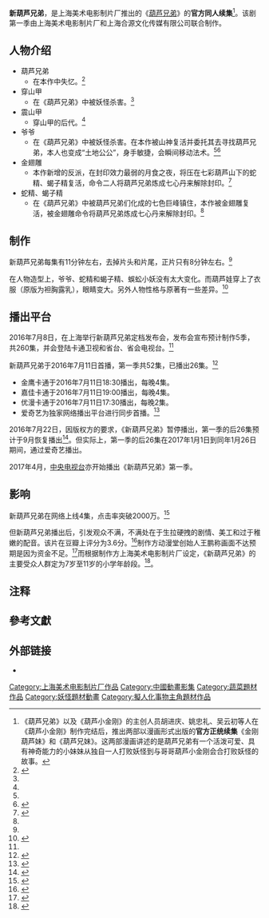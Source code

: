{{Infobox animanga/Headerofja
|標題= 新葫芦兄弟
|圖像=
|尺寸= 
|說明= 
|日文名稱= 
|英文名稱= 
|假名= 
|羅馬字=
|類型= 动作
}}
{{Infobox animanga/name
|official = 
|common =新葫芦兄弟
}}
{{Infobox animanga/TVAnime
|標題= 新葫芦兄弟
|導演=张立衍（第一季）
|系列構成= 
|劇本= 王垚，刘惠宣，彭慧，孙敦钊，葛荣华（第一季）
|人物原案= 
|人物設定= 张岱（第一季）
|機械設定= 
|音樂=曹飞
|音樂製作= 
|動畫製作= 
|製作= 
|代理發行= 
|其他代理發行=
|播放電視台= [[金鹰卡通|金鹰卡通]]、[[嘉佳卡通|嘉佳卡通]]、[[优漫卡通|优漫卡通]]等
|其他電視台= 
|播放開始= 2016年7月11日（第一季）
|播放結束= 2017年1月26日（第一季）
|網路= [[爱奇艺|爱奇艺]]
|話數= 原拟定260集，目前仅放送第一季52集
|其他= 
|版權= 
}}
{{Infobox animanga/Footerofja}}

'''新葫芦兄弟'''，是上海美术电影制片厂推出的《[[葫芦兄弟|葫芦兄弟]]》的'''官方同人续集'''<ref group="注">《葫芦兄弟》以及《葫芦小金刚》的主创人员胡进庆、姚忠礼、吴云初等人在《葫芦小金刚》制作完结后，推出两部以漫画形式出版的'''官方正统续集'''《金刚葫芦妹》和《葫芦兄妹》。这两部漫画讲述的是葫芦兄弟有一个活泼可爱、具有神奇能力的小妹妹从独自一人打败妖怪到与哥哥葫芦小金刚会合打败妖怪的故事。</ref>。该剧第一季由上海美术电影制片厂和上海合源文化传媒有限公司联合制作。

==人物介绍==
*葫芦兄弟
**在本作中失忆。<ref name=gmw>{{cite news|title=新葫芦兄弟开播 剧情太扯爷爷变土地爷葫芦娃失忆|url=http://news.gmw.cn/2016-07/13/content_20936001.htm|accessdate=2016-07-19|archive-date=2016-08-07|archive-url=https://web.archive.org/web/20160807044251/http://news.gmw.cn/2016-07/13/content_20936001.htm|dead-url=no}}</ref>
*穿山甲
**在《葫芦兄弟》中被妖怪杀害。<ref name=shm></ref>
*震山甲
**穿山甲的后代。<ref name=shm></ref>
*爷爷
**在《葫芦兄弟》中被妖怪杀害。在本作被山神复活并委托其去寻找葫芦兄弟，本人也变成“土地公公”，身手敏捷，会瞬间移动法术。<ref name=gmw></ref><ref name=shm>{{cite news|title=新葫芦兄弟开播 剧情太扯爷爷变土地爷葫芦娃失忆|url=http://news.shm.com.cn/2016-07/14/content_4500306.htm|accessdate=2016-07-19|archive-date=2016-08-18|archive-url=https://web.archive.org/web/20160818163847/http://news.shm.com.cn/2016-07/14/content_4500306.htm|dead-url=no}}</ref>
*金翅雕
**本作新增的反派，在封印效力最弱的月食之夜，将压在七彩葫芦山下的蛇精、蝎子精复活，命令二人将葫芦兄弟炼成七心丹来解除封印。<ref name=ent163>{{cite news|title=评：新《葫芦兄弟》缺的不是钱，是心|url=http://ent.163.com/16/0719/07/BSAQHESR00031GVS.html|accessdate=2016-07-19|archive-date=2016-08-14|archive-url=https://web.archive.org/web/20160814194430/http://ent.163.com/16/0719/07/BSAQHESR00031GVS.html|dead-url=no}}</ref>
*蛇精、蝎子精
**在《葫芦兄弟》中被葫芦兄弟们化成的七色巨峰镇住，本作被金翅雕复活，被金翅雕命令将葫芦兄弟炼成七心丹来解除封印。<ref name=ent163></ref>
==制作==
新葫芦兄弟每集有11分钟左右，去掉片头和片尾，正片只有8分钟左右。<ref name=chinadaily></ref>

在人物造型上，爷爷、蛇精和蝎子精、蜈蚣小妖没有太大变化。而葫芦娃穿上了衣服（原版为袒胸露乳），眼睛变大。另外人物性格与原著有一些差异。<ref name=chinadaily>{{cite news|title=新葫芦兄弟开播 剧情太扯爷爷变土地爷葫芦娃失忆|url=http://cnews.chinadaily.com.cn/2016-07/12/content_26061534.htm|access-date=2016-07-19|archive-url=https://web.archive.org/web/20160819124544/http://cnews.chinadaily.com.cn/2016-07/12/content_26061534.htm|archive-date=2016-08-19|dead-url=yes}}</ref>

==播出平台==
2016年7月8日，在上海举行新葫芦兄弟定档发布会，发布会宣布预计制作5季，共260集，并会登陆卡通卫视和省台、省会电视台。<ref name=gmw></ref>

新葫芦兄弟于2016年7月11日首播，第一季共52集，已播出26集。<ref>{{Cite web |url=http://ssd.zol.com.cn/593/5938812.html |title=13集扩容260集 新版葫芦娃你看过了吗？ |access-date=2016-07-19 |archive-date=2018-02-06 |archive-url=https://web.archive.org/web/20180206190252/http://ssd.zol.com.cn/593/5938812.html |dead-url=no }}</ref>
*金鹰卡通于2016年7月11日18:30播出，每晚4集。
*嘉佳卡通于2016年7月11日19:00播出，每晚4集。
*优漫卡通于2016年7月11日17:30播出，每晚2集。
*爱奇艺为独家网络播出平台进行同步首播。<ref>{{Cite web |url=http://news.mydrivers.com/1/490/490518.htm |title=画风太美！《新葫芦兄弟》就长这样：新增大反派 |access-date=2016-07-19 |archive-date=2016-09-14 |archive-url=https://web.archive.org/web/20160914023529/http://news.mydrivers.com/1/490/490518.htm |dead-url=no }}</ref>

2016年7月22日，因版权方的要求，《新葫芦兄弟》暂停播出，第一季的后26集预计于9月恢复播出<ref>{{cite news |title=新葫芦兄弟为什么停播 新版葫芦娃什么时候更新 |url=http://sd.people.com.cn/n2/2016/0722/c172851-28714818.html |publisher=人民网 |date=2016年7月22日 |accessdate=2016年7月22日 |archive-date=2016年8月17日 |archive-url=https://web.archive.org/web/20160817034136/http://sd.people.com.cn/n2/2016/0722/c172851-28714818.html |dead-url=no }}</ref>。但实际上，第一季的后26集在2017年1月1日到同年1月26日期间，通过爱奇艺播出。

2017年4月，[[中国中央电视台|中央电视台]]亦开始播出《新葫芦兄弟》第一季。

==影响==
新葫芦兄弟在网络上线4集，点击率突破2000万。<ref>{{Cite web |url=http://mt.sohu.com/20160713/n459088342.shtml |title=新葫芦兄弟开播 上线4集网络点击率突破2000万 |access-date=2016-07-19 |archive-date=2016-08-20 |archive-url=https://web.archive.org/web/20160820081833/http://mt.sohu.com/20160713/n459088342.shtml |dead-url=no }}</ref>

但新葫芦兄弟播出后，引发观众不满，不满处在于生拉硬拽的剧情、美工和过于稚嫩的配音。该片在豆瓣上评分为3.6分。<ref>{{Cite web |url=http://digi.163.com/16/0719/14/BSBI2M6M00162OUT.html |title=新《葫芦兄弟》被喷五毛画功 制作方：实在没钱 |access-date=2016-07-19 |archive-date=2018-02-06 |archive-url=https://web.archive.org/web/20180206190333/http://digi.163.com/16/0719/14/BSBI2M6M00162OUT.html |dead-url=no }}</ref>制作方动漫堂创始人王鹏称画面不达预期是因为资金不足。<ref>{{Cite web |url=http://games.sina.com.cn/g/g/2016-07-19/fxuapvs8831155.shtml |title=新葫芦兄弟画功太渣遭吐槽 制作方诉苦称：缺钱 |access-date=2016-07-19 |archive-date=2020-10-22 |archive-url=https://web.archive.org/web/20201022011414/http://games.sina.com.cn/g/g/2016-07-19/fxuapvs8831155.shtml |dead-url=no }}</ref>而根据制作方上海美术电影制片厂设定，《新葫芦兄弟》的主要受众人群定为7岁至11岁的小学年龄段。<ref name=cctv>{{Cite web |url=http://news.cctv.com/2016/07/28/ARTIRvsUo5LtjiZ4NxaG2Xgt160728.shtml |title=《新葫芦兄弟》回应未停播 新一季但愿不再“毁童年” |access-date=2018-02-06 |archive-date=2018-02-06 |archive-url=https://web.archive.org/web/20180206190213/http://news.cctv.com/2016/07/28/ARTIRvsUo5LtjiZ4NxaG2Xgt160728.shtml |dead-url=no }}</ref>。

== 注释 ==
<div class="references-small">
<references group="注" />
</div>

== 參考文獻 ==
{{Reflist}}
==外部链接==
* {{douban}}
[[Category:上海美术电影制片厂作品|Category:上海美术电影制片厂作品]]
[[Category:中國動畫影集|Category:中國動畫影集]]
[[Category:蔬菜題材作品|Category:蔬菜題材作品]]
[[Category:妖怪題材動畫|Category:妖怪題材動畫]]
[[Category:擬人化事物主角題材作品|Category:擬人化事物主角題材作品]]